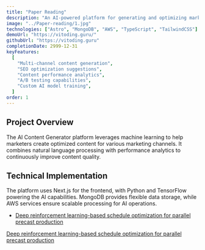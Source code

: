 ```yaml
---
title: "Paper Reading"
description: "An AI-powered platform for generating and optimizing marketing content across multiple channels."
image: "../Paper-reading/1.jpg"
technologies: ["Astro", "MongoDB", "AWS", "TypeScript", "TailwindCSS"]
demoUrl: "https://vitoding.guru/"
githubUrl: "https://vitoding.guru"
completionDate: 2999-12-31
keyFeatures:
  [
    "Multi-channel content generation",
    "SEO optimization suggestions",
    "Content performance analytics",
    "A/B testing capabilities",
    "Custom AI model training",
  ]
order: 1
---
```


## Project Overview

The AI Content Generator platform leverages machine learning to help marketers create optimized content for various marketing channels. It combines natural language processing with performance analytics to continuously improve content quality.

## Technical Implementation

The platform uses Next.js for the frontend, with Python and TensorFlow powering the AI capabilities. MongoDB provides flexible data storage, while AWS services ensure scalable processing for AI operations.

- [Deep reinforcement learning-based schedule optimization for parallel precast production](https://www.vitoding.com/blog/deep-reinforcement-learning-based-schedule-optimization-for-parallel-precast-production/)

<a href="https://www.vitoding.com/blog/deep-reinforcement-learning-based-schedule-optimization-for-parallel-precast-production/" target="_blank" rel="noopener">
  Deep reinforcement learning-based schedule optimization for parallel precast production
</a>